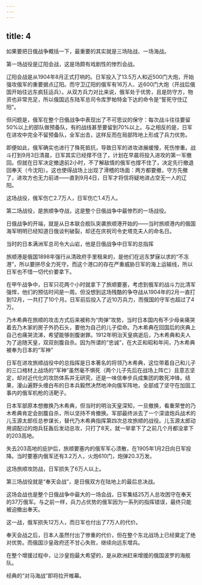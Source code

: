 ```yaml
---
---
---
```

title: 4
---



如果要把日俄战争概括一下，最重要的其实就是三场陆战、一场海战。

第一场战役是辽阳会战，这是场颇有戏剧性的惨烈会战。

辽阳会战是从1904年8月正式打响的。日军投入了13.5万人和近500门大炮，开始强攻俄军的重要据点辽阳。而守卫辽阳的俄军有16万人、近600门大炮（开战后俄国开始往远东疯狂运兵）。从双方兵力对比来说，俄军处于优势，且是防守方，物资也非常充足，所以俄国远东陆军总司令库罗帕特金下达的命令是“誓死守住辽阳”。

但问题是，俄军在整个日俄战争中表现出了不可思议的保守：每次战斗往往要留50%以上的部队做预备队，有的战线甚至要留到70%以上。与之相反的是，日军在进攻中完全不留预备队，全军出击，这样反而在局部阵地上形成了兵力优势。

即便如此，俄军确实也进行了殊死抵抗，导致日军的进攻进展缓慢，死伤惨重。战斗打到9月3日清晨，日军其实已经撑不住了，计划在早晨将投入进攻的第一军撤回。但就在日军决定撤退前2小时，不了解敌情的俄军也撑不住了，决定先行撤退回奉天（今沈阳）。这也使得战场上出现了滑稽的场面：两方都要撤，守方先撤了，进攻方也无力前进——直到9月4日，日军才将信将疑地进占空无一人的辽阳。

这场战役，俄军伤亡2.7万人，日军伤亡1.4万人。

第二场战役，是旅顺争夺战，这是整个日俄战争中最惨烈的一场战役。

日俄战争的开端，就是从日本联合舰队突袭旅顺港开始的——当时旅顺港内的俄国海军明明已经知道日俄谈判破裂，却还在庆祝司令史塔克夫人的命名日。

当时的日本满洲军总司令大山岩，他是日俄战争中日军的总指挥



旅顺港是俄国1898年强行从清政府手里租来的，是他们在远东梦寐以求的“不冻港”，所以要拼尽全力死守。而这个港口的存在严重威胁日军的海上运输线，所以日军也不惜一切代价要拿下。

在甲午战争中，日军只花两个小时就拿下了旅顺要塞，考虑到俄军的战斗力比清军强悍，他们的预估时间是一周。但没想到这场残酷的争夺战从1904年的2月一直打到12月，一共打了10个月。日军前后投入了近10万兵力，而俄国的守军也超过了4万。

乃木希典在旅顺的攻击方式后来被称为“肉弹”攻势，当时日本国内有不少母亲痛哭着去乃木家的房子外扔石头，要他为自己的儿子偿命。乃木希典在回国后的庆典上自己也痛哭流涕，希望能够剖腹谢罪。1912年明治天皇病逝后，乃木希典和夫人为了追随天皇，双双剖腹自杀。因为所谓的“忠诚”，在大正和昭和年间，乃木希典被奉为日本的“军神”



日军在进攻旅顺战役中的总指挥是日本著名的将领乃木希典，这位带着自己和儿子的三口棺材上战场的“军神”虽然毫不惧死（两个儿子先后在战场上阵亡）且意志坚定，却对近代化的攻防体系并无研究，还是一味信奉步兵成集团的敢死冲锋。结果，漫山遍野头缠白布的日本兵毅然决然地冲向俄军阵地，全部成了坚守在加固工事内的俄军机枪的活靶子。

日本军部原本想撤换乃木希典，但当时的明治天皇深知，一旦撤换，看重荣誉的乃木希典肯定会剖腹自杀，所以坚持不肯撤换。军部最终派去了一个深谙炮兵战术的儿玉源太郎任总参谋长，替代乃木希典指挥第四次总攻旅顺的战役。儿玉源太郎动用调配过的炮兵狂轰后发动总攻，只打了8天，就一举拿下了之前几个月都没拿下的203高地。

失去203高地的庇护后，旅顺要塞内的俄军军心溃散，在1905年1月2日向日军投降。当时要塞内俄军还有3.2万人，火炮610门，炮弹20.3万发。

这场旅顺攻防战，日军损失了6万人以上。

第三场战役就是“奉天会战”，是日俄双方在陆地上的最后总决战。

这场会战也是整个日俄战争中最大的一场会战，日军集结25万人总攻困守在奉天的37万俄军。与之前一样，兵力占优势的俄军因为一系列的指挥错误，最终只能被迫撤出奉天。

这一战，俄军损失12万人，而日军也付出了7万人的代价。

奉天会战之后，日本人虽然付出了惨重的代价，但在整个东北战场上已经奠定了绝对优势。而俄国沙皇政府还不甘心失败，继续向远东增兵。

在整个增援过程中，让沙皇抱最大希望的，是从欧洲赶来增援的俄国波罗的海舰队。

经典的“对马海战”即将拉开帷幕。